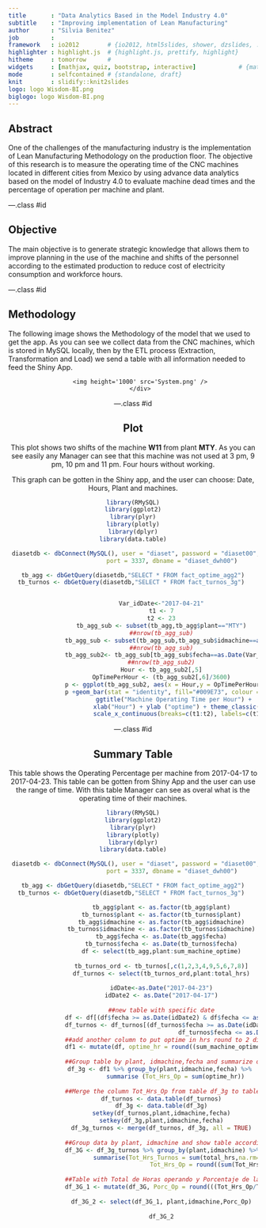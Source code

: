```yaml
---
title       : "Data Analytics Based in the Model Industry 4.0"
subtitle    : "Improving implementation of Lean Manufacturing"
author      : "Silvia Benitez"
job         : 
framework   : io2012        # {io2012, html5slides, shower, dzslides, ...}
highlighter : highlight.js  # {highlight.js, prettify, highlight}
hitheme     : tomorrow      # 
widgets     : [mathjax, quiz, bootstrap, interactive]            # {mathjax, quiz, bootstrap}
mode        : selfcontained # {standalone, draft}
knit        : slidify::knit2slides
logo: logo Wisdom-BI.png
biglogo: logo Wisdom-BI.png
---
```



## **Abstract**

One of the challenges of the manufacturing industry is the implementation of Lean Manufacturing Methodology on the production floor. The objective of this research is to measure the operating time of the CNC machines located in different cities from Mexico by using advance data analytics based on the model of Industry 4.0 to evaluate machine dead times and the percentage of operation per machine and plant.



---.class #id




## **Objective**

The main objective is to generate strategic knowledge that allows them to improve planning in the use of the machine and shifts of the personnel according to the estimated production to reduce cost of electricity consumption and workforce hours.


---.class #id


## **Methodology** 

The following image shows the Methodology of the model that we used to get the app. As you can see we collect data from the CNC machines, which is stored in MySQL locally, then by the ETL process (Extraction, Transformation and Load) we send a table with all information needed to feed the Shiny App.


<div style ='text-align: center;'>
        <img height='1000' src='System.png' />
        </div>


---.class #id

## **Plot**

<div style = 'text-align: center;'/>
<div/>

This plot shows two shifts of the machine **W11** from plant **MTY**. As you can see easily any Manager can see that this machine was not used at 3 pm, 9 pm, 10 pm and 11 pm. Four hours without working.

This graph can be gotten in the Shiny app, and the user can choose: Date, Hours, Plant and machines.

```r

library(RMySQL)
library(ggplot2)
library(plyr)
library(plotly)
library(dplyr)
library(data.table)

 diasetdb <- dbConnect(MySQL(), user = "diaset", password = "diaset00", host = "201.134.41.123", 
                      port = 3337, dbname = "diaset_dwh00")

tb_agg <- dbGetQuery(diasetdb,"SELECT * FROM fact_optime_agg2")
tb_turnos <- dbGetQuery(diasetdb,"SELECT * FROM fact_turnos_3g") 


                Var_idDate<-"2017-04-21"
                t1 <- 7
                t2 <- 23
                tb_agg_sub <- subset(tb_agg,tb_agg$plant=="MTY")
                ##nrow(tb_agg_sub)
                tb_agg_sub <- subset(tb_agg_sub,tb_agg_sub$idmachine==as.character("W11"))
                ##nrow(tb_agg_sub)
                tb_agg_sub2<- tb_agg_sub[tb_agg_sub$fecha==as.Date(Var_idDate),]
                ##nrow(tb_agg_sub2)
                Hour <- tb_agg_sub2[,5]
                OpTimePerHour <- (tb_agg_sub2[,6]/3600)
                p <- ggplot(tb_agg_sub2, aes(x = Hour,y = OpTimePerHour))
                p +geom_bar(stat = "identity", fill="#009E73", colour = "black") + 
                        ggtitle("Machine Operating Time per Hour") + 
                        xlab("Hour") + ylab ("optime") + theme_classic(base_size = 14) +
                        scale_x_continuous(breaks=c(t1:t2), labels=c(t1:t2),limits=c(t1-1,t2))

```


---.class #id

## **Summary Table**

This table shows the Operating Percentage per machine from 2017-04-17 to 2017-04-23. This table can be gotten from Shiny App and the user can use the range of time. With this table Manager can see as overal what is the operating time of their machines.

```r
library(RMySQL)
library(ggplot2)
library(plyr)
library(plotly)
library(dplyr)
library(data.table)

 diasetdb <- dbConnect(MySQL(), user = "diaset", password = "diaset00", host = "201.134.41.123", 
                      port = 3337, dbname = "diaset_dwh00")

tb_agg <- dbGetQuery(diasetdb,"SELECT * FROM fact_optime_agg2")
tb_turnos <- dbGetQuery(diasetdb,"SELECT * FROM fact_turnos_3g") 

                tb_agg$plant <- as.factor(tb_agg$plant)
                tb_turnos$plant <- as.factor(tb_turnos$plant)
                tb_agg$idmachine <- as.factor(tb_agg$idmachine)
                tb_turnos$idmachine <- as.factor(tb_turnos$idmachine)
                tb_agg$fecha <- as.Date(tb_agg$fecha)
                tb_turnos$fecha <- as.Date(tb_turnos$fecha)
                df <- select(tb_agg,plant:sum_machine_optime)
                
                tb_turnos_ord <- tb_turnos[,c(1,2,3,4,9,5,6,7,8)]
                df_turnos <- select(tb_turnos_ord,plant:total_hrs)
                
                idDate<-as.Date("2017-04-23")
                idDate2 <- as.Date("2017-04-17")
                
                ##new table with specific date
                df <- df[(df$fecha >= as.Date(idDate2) & df$fecha <= as.Date(idDate)),] 
                df_turnos <- df_turnos[(df_turnos$fecha >= as.Date(idDate2) & 
                                                df_turnos$fecha <= as.Date(idDate)),] 
                ##add another column to put optime in hrs round to 2 digits
                df1 <- mutate(df, optime_hr = round((sum_machine_optime/3600),2))
               
                ##Group table by plant, idmachine,fecha and summarize optime_hr
                df_3g <- df1 %>% group_by(plant,idmachine,fecha) %>% 
                        summarise (Tot_Hrs_Op = sum(optime_hr))
                
                ##Merge the column Tot_Hrs_Op from table df_3g to table df_turnos
                df_turnos <- data.table(df_turnos)
                df_3g <- data.table(df_3g)
                setkey(df_turnos,plant,idmachine,fecha)
                setkey(df_3g,plant,idmachine,fecha)
                df_3g_turnos <- merge(df_turnos, df_3g, all = TRUE)
                
                ##Group data by plant, idmachine and show table according date input in app
                df_3G <- df_3g_turnos %>% group_by(plant,idmachine) %>% 
                        summarise(Tot_Hrs_Turnos = sum(total_hrs,na.rm=TRUE), 
                                        Tot_Hrs_Op = round((sum(Tot_Hrs_Op,na.rm=TRUE)),2))
                
                ##Table with Total de Horas operando y Porcentaje de las horas operando por planta y maquina
                df_3G_1 <- mutate(df_3G, Porc_Op = round(((Tot_Hrs_Op/Tot_Hrs_Turnos)*100),2))
                
                df_3G_2 <- select(df_3G_1, plant,idmachine,Porc_Op)
                
                df_3G_2



```